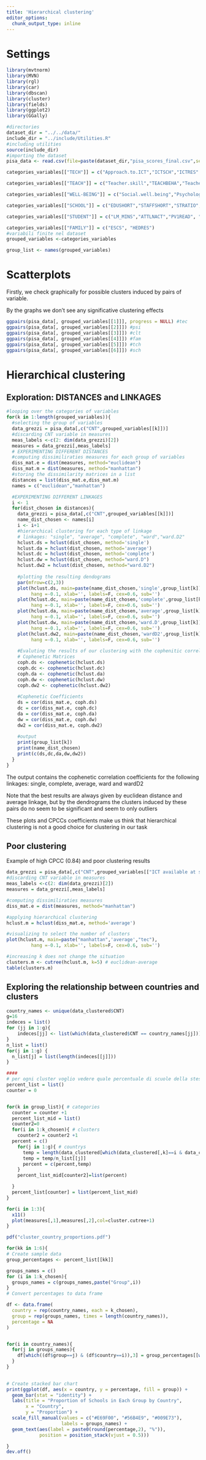 ```yaml
---
title: 'Hierarchical clustering'
editor_options: 
  chunk_output_type: inline
---
```


# Settings

```r
library(mvtnorm)
library(MVN)
library(rgl)
library(car)
library(dbscan)
library(cluster)
library(fields)
library(ggplot2)
library(GGally)
```

```r
#directories
dataset_dir = "../../data/"
include_dir = "../include/Utilities.R"
#including utilities
source(include_dir)
#importing the dataset
pisa_data <- read.csv(file=paste(dataset_dir,"pisa_scores_final.csv",sep=""))
```

```r
categories_variables[["TECH"]] = c("Approach.to.ICT","ICTSCH","ICTRES" ,"Use.of.ICT","RATCMP1","ENTUSE" )

categories_variables[["TEACH"]] = c("Teacher.skill","TEACHBEHA","Teachers..degree","PROAT6")

categories_variables[["WELL-BEING"]] = c("Social.well.being","Psychological.well.being")

categories_variables[["SCHOOL"]] = c("EDUSHORT","STAFFSHORT","STRATIO","CLSIZE","CREACTIV")

categories_variables[["STUDENT"]] = c("LM_MINS","ATTLNACT","PV1READ", "PV1MATH" ,"STUBEHA","JOYREAD"  )

categories_variables[["FAMILY"]] = c("ESCS", "HEDRES")
#variabili finite nel dataset
grouped_variables <-categories_variables

group_list <- names(grouped_variables)
```

# Scatterplots

Firstly, we check graphically for possible clusters induced by pairs of variable.

By the graphs we don't see any significative clustering effects

```r
ggpairs(pisa_data[, grouped_variables[[1]]], progress = NULL) #tec
ggpairs(pisa_data[, grouped_variables[[2]]]) #psi
ggpairs(pisa_data[, grouped_variables[[3]]]) #clt
ggpairs(pisa_data[, grouped_variables[[4]]]) #fam
ggpairs(pisa_data[, grouped_variables[[5]]]) #tch
ggpairs(pisa_data[, grouped_variables[[6]]]) #sch
```

# Hierarchical clustering

## Exploration: DISTANCES and LINKAGES

```r
#looping over the categories of variables
for(k in 1:length(grouped_variables)){ 
  #selecting the group of variables
  data_grezzi = pisa_data[,c("CNT",grouped_variables[[k]])] 
  #discarding CNT variable in measures
  meas_labels <-c(2: dim(data_grezzi)[2]) 
  measures = data_grezzi[,meas_labels]
  # EXPERIMENTING DIFFERENT DISTANCES
  #computing dissimiliraties measures for each group of variables
  diss_mat.e = dist(measures, method="euclidean") 
  diss_mat.m = dist(measures, method="manhattan") 
  #storing the dissimilarity matrices in a list
  distances = list(diss_mat.e,diss_mat.m) 
  names = c("euclidean","manhattan")

  #EXPERIMENTING DIFFERENT LINKAGES
  i <- 1 
  for(dist_chosen in distances){ 
    data_grezzi = pisa_data[,c("CNT",grouped_variables[[k]])] 
    name_dist_chosen <- names[i] 
    i <- i+1
    #hierarchical clustering for each type of linkage
    # linkages: "single", "average", "complete", "ward","ward.D2"
    hclust.ds = hclust(dist_chosen, method='single') 
    hclust.da = hclust(dist_chosen, method='average') 
    hclust.dc = hclust(dist_chosen, method='complete') 
    hclust.dw = hclust(dist_chosen, method="ward.D") 
    hclust.dw2 = hclust(dist_chosen, method="ward.D2")
    
    #plotting the resulting dendograms
    par(mfrow=c(2,3))
    plot(hclust.ds, main=paste(name_dist_chosen,'single',group_list[k]),
         hang =-0.1, xlab='', labels=F, cex=0.6, sub='')
    plot(hclust.dc, main=paste(name_dist_chosen,'complete',group_list[k]),
         hang =-0.1, xlab='', labels=F, cex=0.6, sub='')
    plot(hclust.da, main=paste(name_dist_chosen,'average',group_list[k]), 
         hang =-0.1, xlab='', labels=F, cex=0.6, sub='') 
    plot(hclust.dw, main=paste(name_dist_chosen,'ward.D',group_list[k]), 
         hang =-0.1, xlab='', labels=F, cex=0.6, sub='') 
    plot(hclust.dw2, main=paste(name_dist_chosen,'wardD2',group_list[k]), 
         hang =-0.1, xlab='', labels=F, cex=0.6, sub='')
    
    #Evaluting the results of our clustering with the cophenitic correlation coeffincient
    # Cophenetic Matrices
    coph.ds <- cophenetic(hclust.ds)
    coph.dc <- cophenetic(hclust.dc) 
    coph.da <- cophenetic(hclust.da) 
    coph.dw <- cophenetic(hclust.dw) 
    coph.dw2 <- cophenetic(hclust.dw2)
  
    #Cophenetic Coefficients
    ds = cor(diss_mat.e, coph.ds)
    dc = cor(diss_mat.e, coph.dc) 
    da = cor(diss_mat.e, coph.da) 
    dw = cor(diss_mat.e, coph.dw) 
    dw2 = cor(diss_mat.e, coph.dw2)
    
    #output
    print(group_list[k])
    print(name_dist_chosen)
    print(c(ds,dc,da,dw,dw2))
  }
}
```

The output contains the cophenetic correlation coefficients for the following linkages: single, complete, average, ward and wardD2

Note that the best results are always given by euclidean distance and average linkage, but by the dendrograms the clusters induced by these pairs do no seem to be significant and seem to only outliers

These plots and CPCCs coefficients make us think that hierarchical clustering is not a good choice for clustering in our task

## Poor clustering

Example of high CPCC (0.84) and poor clustering results

```r
data_grezzi = pisa_data[,c("CNT",grouped_variables[["ICT available at school"]])] 
#discarding CNT variable in measures
meas_labels <-c(2: dim(data_grezzi)[2]) 
measures = data_grezzi[,meas_labels]

#computing dissimiliraties measures
diss_mat.e = dist(measures, method="manhattan") 

#applying hierarchical clustering
hclust.m = hclust(diss_mat.e, method='average') 

#visualizing to select the number of clusters
plot(hclust.m, main=paste("manhattan",'average',"tec"), 
         hang =-0.1, xlab='', labels=F, cex=0.6, sub='') 
```

```r
#increasing k does not change the situation
clusters.m <- cutree(hclust.m, k=5) # euclidean-average
table(clusters.m)
```

## Exploring the relationship between countries and clusters

```r
country_names <- unique(data_clustered$CNT)
g=16
indeces = list()
for (jj in 1:g){
    indeces[jj] <- list(which(data_clustered$CNT == country_names[jj]))
}
n_list = list()
for(j in 1:g) {
  n_list[j] = list(length(indeces[[j]]))
}

####
# per ogni cluster voglio vedere quale percentuale di scuole della stessa nazione ricadono nello stesso
percent_list = list()
counter = 0


for(k in group_list){ # categories
  counter = counter +1  
  percent_list_mid = list()
  counter2=0
  for(i in 1:k_chosen){ # clusters
    counter2 = counter2 +1
  percent = c()
    for(j in 1:g){ # countrys 
      temp = length(data_clustered[which(data_clustered[,k]==i & data_clustered$CNT==country_names[j]),1])
      temp = temp/n_list[[j]]
      percent = c(percent,temp)
    }
    percent_list_mid[counter2]=list(percent)

  }
  percent_list[counter] = list(percent_list_mid)
}


```

```r
for(i in 1:3){
  x11()
  plot(measures[,1],measures[,2],col=cluster.cutree+1)
}
```

```r
pdf("cluster_country_proportions.pdf")

for(kk in 1:6){
# Create sample data
group_percentages <- percent_list[[kk]]

groups_names = c()
for (i in 1:k_chosen){
  groups_names = c(groups_names,paste("Group",i))
}
# Convert percentages to data frame

df <- data.frame(
  country = rep(country_names, each = k_chosen),
  group = rep(groups_names, times = length(country_names)),
  percentage = NA
)


for(i in country_names){
  for(j in groups_names){
    df[which((df$group==j) & (df$country==i)),3] = group_percentages[[which(groups_names==j)]][which(country_names==i)]*100
  }
}
  

# Create stacked bar chart
print(ggplot(df, aes(x = country, y = percentage, fill = group)) +
  geom_bar(stat = "identity") +
  labs(title = "Proportion of Schools in Each Group by Country",
       x = "Country",
       y = "Proportion") +
  scale_fill_manual(values = c("#E69F00", "#56B4E9", "#009E73"),
                    labels = groups_names) +
  geom_text(aes(label = paste0(round(percentage,2), "%")), 
            position = position_stack(vjust = 0.5)))

}
dev.off()
```
